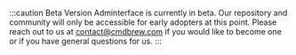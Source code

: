 :::caution Beta Version
Adminterface is currently in beta. Our repository and community will only be accessible for early adopters at this point. Please reach out to us at contact@cmdbrew.com if you would like to become one or if you have general questions for us.
:::
